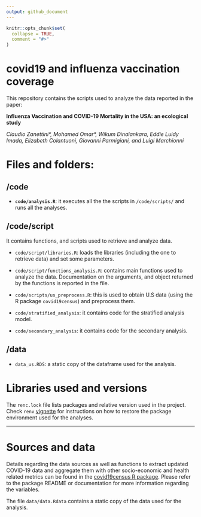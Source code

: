 ```yaml
---
output: github_document
---
```


<!-- README.md is generated from README.Rmd. Please edit that file -->

```r
knitr::opts_chunk$set(
  collapse = TRUE,
  comment = "#>"
)
```

# covid19 and influenza vaccination coverage

This repository contains the scripts used to analyze the data reported in the paper:

**Influenza Vaccination and COVID-19 Mortality in the USA: an ecological study** \n

*Claudio Zanettini\*, Mohamed Omar\*, Wikum Dinalankara, Eddie Luidy Imada, Elizabeth Colantuoni, Giovanni Parmigiani, and Luigi Marchionni*

# Files and folders:

## /code 

  - **`code/analysis.R`**: it executes all the the scripts in `/code/scripts/` and runs all the analyses.

## /code/script
  
  It contains functions, and scripts used to retrieve and analyze data.

  - `code/script/libraries.R`: loads the libraries (including the one to retrieve data) and       set some parameters.
    
  - `code/script/functions_analysis.R`: contains main functions used to analyze the  data.
     Documentation on the arguments, and object  returned by the functions is reported in the file.

  - `code/scripts/us_preprocess.R`: this is used to obtain U.S data (using
    the R package `covid19census`) and preprocess them.

  - `code/stratified_analysis`: it contains code for the stratified analysis model.
  
  - `code/secondary_analysis`: it contains code for the secondary analysis.

## /data

  - `data_us.RDS`: a static copy of the dataframe used for the analysis.



# Libraries used and versions

The `renc.lock` file lists packages and relative version used in the project. Check `renv`
[vignette](https://rstudio.github.io/renv/articles/renv.html) for instructions on how to restore the package environment used for the analyses.

---------------------------------------

# Sources and data

Details regarding the data sources as well as functions to extract updated COVID-19 data and aggregate them with other socio-economic and health related metrics can be found in the [covid19census R package](https://github.com/c1au6i0/covid19census). Please refer to the package README or documentation for more information regarding the variables.

The file `data/data.Rdata` contains a static copy of the data used for the analysis.
